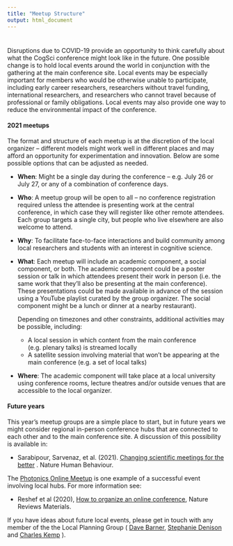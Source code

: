 ```yaml
---
title: "Meetup Structure"
output: html_document
---
```


<style type="text/css">
.title {
  display: none;
}

#getting-started img {
  margin-right: 10px;
}

</style>

<div class="row" style="padding-top: 10px;">


Disruptions due to COVID-19 provide an opportunity to think carefully about what the CogSci conference might look like in the future. One possible change is to hold local events around the world in conjunction with the gathering at the main conference site.  Local events may be especially important for members who would be otherwise unable to participate, including early career researchers, researchers without travel funding, international researchers, and researchers who cannot travel because of professional or family obligations. Local events may also provide one way to reduce the environmental impact of the conference.

#### 2021 meetups

The format and structure of each meetup is at the discretion of the local organizer -- different models might work well in different places and may afford an opportunity for experimentation and innovation. Below are some possible options that can be adjusted as needed. 

* **When**: Might be a single day during the conference -- e.g. July 26 or July 27, or any of a combination of conference days. 

* **Who**: A meetup group will be open to all -- no conference registration required unless the attendee is presenting work at the central conference, in which case they will register like other remote attendees. Each group targets a single city, but people who live elsewhere are also welcome to attend.

* **Why**: To facilitate face-to-face interactions and build community among local researchers and students with an interest in cognitive science.

* **What**: Each meetup will include an academic component, a social component, or both. The academic  component could be a poster session or talk in which attendees present their work in person (i.e. the same work that they’ll also be presenting at the main conference). These presentations could be made available in advance of the session using a YouTube playlist curated by the group organizer. The social component might be a lunch or dinner at a nearby restaurant).  
  
  Depending on timezones and other constraints, additional activities may be possible, including:  
    - A local session in which content from the main conference (e.g. plenary talks) is streamed locally
    - A satellite session involving material that won’t be appearing at the main conference (e.g. a set of local talks)

* **Where**: The academic component will take place at a local university using conference rooms, lecture theatres and/or outside venues that are accessible to the local organizer.

#### Future years

This year's meetup groups are a simple place to start, but in future years we might consider regional in-person conference hubs that are connected to each other and to the main conference site. A discussion of this possibility is available in:

* Sarabipour, Sarvenaz, et al. (2021). [Changing scientific meetings for the better]( https://www.biorxiv.org/content/10.1101/2020.04.02.022079v4 ) . Nature Human Behaviour.

The [Photonics Online Meetup]( http://photonicsonlinemeetup.org/ ) is one example of a  successful event involving local hubs. For more information see:

* Reshef et al (2020), [How to organize an online conference]( https://arxiv.org/abs/2003.03219 ), Nature Reviews Materials. 

If you have ideas about future local events, please get in touch with any member of the the Local Planning Group ( [Dave Barner](  http://www.ladlab.com/barner ), [Stephanie Denison](  https://uwaterloo.ca/psychology/people-profiles/stephanie-denison ) and [Charles Kemp]( http://charleskemp.com ) ).   
</div>


